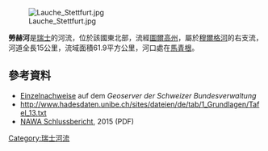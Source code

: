{{Coord|47.52051|N|8.92972|E|display=title}}
[[Image:Lauche_Stettfurt.jpg|right]]

'''勞赫河'''是[[瑞士|瑞士]]的河流，位於該國東北部，流經[[圖爾高州|圖爾高州]]，屬於[[穆爾格河_(圖爾河支流)|穆爾格河]]的右支流，河道全長15公里，流域面積61.9平方公里，河口處在[[馬青根|馬青根]]。

==參考資料==
* [http://map.geo.admin.ch/ Einzelnachweise] auf dem ''Geoserver der Schweizer Bundesverwaltung''
* http://www.hadesdaten.unibe.ch/sites/dateien/de/tab/1_Grundlagen/Tafel_13.txt
* [https://www.bafu.admin.ch/dam/bafu/de/dokumente/wasser/externe-studien-berichte/NAWA_Schlussbericht.pdf.download.pdf/NAWA_Schlussbericht.pdf NAWA Schlussbericht], 2015 (PDF)

{{Switzerland-geo-stub}}
[[Category:瑞士河流|Category:瑞士河流]]